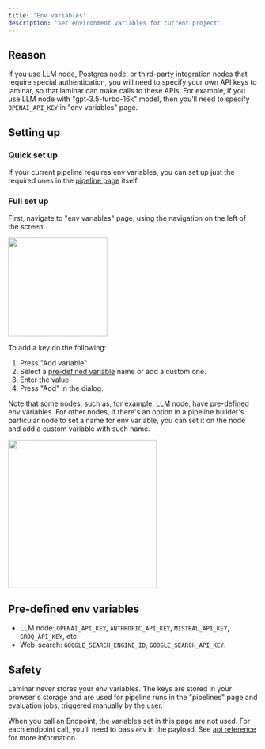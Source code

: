 ```yaml
---
title: 'Env variables'
description: 'Set environment variables for current project'
---
```


## Reason

If you use LLM node, Postgres node, or third-party integration nodes that require special authentication, you will need to specify your own API keys to laminar, so that laminar can make calls to these APIs.
For example, if you use LLM node with "gpt-3.5-turbo-16k" model, then you'll need to specify `OPENAI_API_KEY` in "env variables" page.

## Setting up

### Quick set up

If your current pipeline requires env variables, you can set up just the required ones in the [pipeline page](/pipeline/page-navigation) itself.

### Full set up

First, navigate to "env variables" page, using the navigation on the left of the screen.

<Frame caption="env variables page">
<img height="200" src="/images/pipeline-builder/env-variables.png" />
</Frame>

To add a key do the following:
1. Press "Add variable"
2. Select a [pre-defined variable](/pipeline/env-variables#pre-defined-env-variables) name or add a custom one.
3. Enter the value.
4. Press "Add" in the dialog.

Note that some nodes, such as, for example, LLM node, have pre-defined env variables.
For other nodes, if there's an option in a pipeline builder's particular node to set a name for env variable, you can set it on the node and add a custom variable with such name.

<Frame caption="Dialog for selecting env variable name and filling out its value">
<img width="300" src="/images/pipeline-builder/env-variable-select.png" />
</Frame>

## Pre-defined env variables

- LLM node: `OPENAI_API_KEY`, `ANTHROPIC_API_KEY`, `MISTRAL_API_KEY`, `GROQ_API_KEY`, etc.
- Web-search: `GOOGLE_SEARCH_ENGINE_ID`, `GOOGLE_SEARCH_API_KEY`.

## Safety

Laminar never stores your env variables.
The keys are stored in your browser's storage and are used for pipeline runs in the "pipelines" page and evaluation jobs, triggered manually by the user.

When you call an Endpoint, the variables set in this page are not used. For each endpoint call, you'll need to pass `env` in the payload. See [api reference](/api-reference/endpoint/endpoint_run) for more information.
